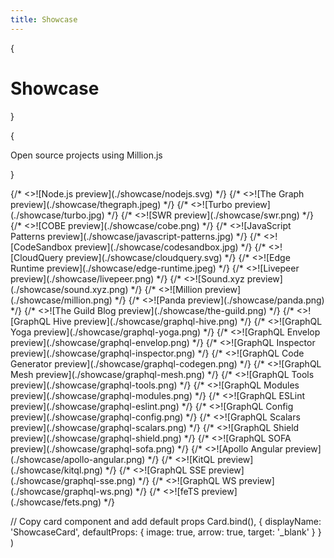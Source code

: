 ```yaml
---
title: Showcase
---
```



{<h1 className="mt-10 mb-4 text-center text-[2.5rem] font-bold tracking-tight">Showcase</h1>}

{<p className="mb-16 text-center text-lg text-gray-500 dark:text-gray-400">Open
source projects using Million.js</p>}

<Cards>
  <ShowcaseCard title="Node.js" href="https://nodejs.org/en">
    {/* <>![Node.js preview](./showcase/nodejs.svg)</> */}
  </ShowcaseCard>
  <ShowcaseCard title="The Graph" href="https://thegraph.com/docs/en">
    {/* <>![The Graph preview](./showcase/thegraph.jpeg)</> */}
  </ShowcaseCard>
  <ShowcaseCard title="Turbo" href="https://turbo.build">
    {/* <>![Turbo preview](./showcase/turbo.jpg)</> */}
  </ShowcaseCard>
  <ShowcaseCard title="SWR" href="https://swr.vercel.app">
    {/* <>![SWR preview](./showcase/swr.png)</> */}
  </ShowcaseCard>
  <ShowcaseCard title="COBE" href="https://cobe.vercel.app">
    {/* <>![COBE preview](./showcase/cobe.png)</> */}
  </ShowcaseCard>
  <ShowcaseCard
    title="JavaScript Patterns"
    href="https://javascriptpatterns.vercel.app"
  >
    {/* <>![JavaScript Patterns preview](./showcase/javascript-patterns.jpg)</> */}
  </ShowcaseCard>
  <ShowcaseCard
    title="CodeSandbox"
    href="https://codesandbox.io/docs/learn/introduction/overview"
  >
    {/* <>![CodeSandbox preview](./showcase/codesandbox.jpg)</> */}
  </ShowcaseCard>
  <ShowcaseCard title="CloudQuery" href="https://cloudquery.io">
    {/* <>![CloudQuery preview](./showcase/cloudquery.svg)</> */}
  </ShowcaseCard>
  <ShowcaseCard title="Edge Runtime" href="https://edge-runtime.vercel.app">
    {/* <>![Edge Runtime preview](./showcase/edge-runtime.jpeg)</> */}
  </ShowcaseCard>
  <ShowcaseCard
    title="Livepeer"
    href="https://docs.livepeer.org/guides/overview"
  >
    {/* <>![Livepeer preview](./showcase/livepeer.png)</> */}
  </ShowcaseCard>
  <ShowcaseCard title="Sound.xyz" href="https://docs.sound.xyz">
    {/* <>![Sound.xyz preview](./showcase/sound.xyz.png)</> */}
  </ShowcaseCard>
  <ShowcaseCard title="Million" href="https://million.dev">
    {/* <>![Million preview](./showcase/million.png)</> */}
  </ShowcaseCard>
  <ShowcaseCard title="Panda" href="https://panda-css.com">
    {/* <>![Panda preview](./showcase/panda.png)</> */}
  </ShowcaseCard>
  <ShowcaseCard title="The Guild Blog" href="https://the-guild.dev">
    {/* <>![The Guild Blog preview](./showcase/the-guild.png)</> */}
  </ShowcaseCard>
  <ShowcaseCard title="GraphQL Hive" href="https://the-guild.dev/graphql/hive">
    {/* <>![GraphQL Hive preview](./showcase/graphql-hive.png)</> */}
  </ShowcaseCard>
  <ShowcaseCard
    title="GraphQL Yoga"
    href="https://the-guild.dev/graphql/yoga-server"
  >
    {/* <>![GraphQL Yoga preview](./showcase/graphql-yoga.png)</> */}
  </ShowcaseCard>
  <ShowcaseCard
    title="GraphQL Envelop"
    href="https://the-guild.dev/graphql/envelop"
  >
    {/* <>![GraphQL Envelop preview](./showcase/graphql-envelop.png)</> */}
  </ShowcaseCard>
  <ShowcaseCard
    title="GraphQL Inspector"
    href="https://the-guild.dev/graphql/inspector"
  >
    {/* <>![GraphQL Inspector preview](./showcase/graphql-inspector.png)</> */}
  </ShowcaseCard>
  <ShowcaseCard
    title="GraphQL Code Generator"
    href="https://the-guild.dev/graphql/codegen"
  >
    {/* <>![GraphQL Code Generator preview](./showcase/graphql-codegen.png)</> */}
  </ShowcaseCard>
  <ShowcaseCard title="GraphQL Mesh" href="https://the-guild.dev/graphql/mesh">
    {/* <>![GraphQL Mesh preview](./showcase/graphql-mesh.png)</> */}
  </ShowcaseCard>
  <ShowcaseCard
    title="GraphQL Tools"
    href="https://the-guild.dev/graphql/tools"
  >
    {/* <>![GraphQL Tools preview](./showcase/graphql-tools.png)</> */}
  </ShowcaseCard>
  <ShowcaseCard
    title="GraphQL Modules"
    href="https://the-guild.dev/graphql/modules"
  >
    {/* <>![GraphQL Modules preview](./showcase/graphql-modules.png)</> */}
  </ShowcaseCard>
  <ShowcaseCard
    title="GraphQL ESLint"
    href="https://the-guild.dev/graphql/eslint"
  >
    {/* <>![GraphQL ESLint preview](./showcase/graphql-eslint.png)</> */}
  </ShowcaseCard>
  <ShowcaseCard
    title="GraphQL Config"
    href="https://the-guild.dev/graphql/config"
  >
    {/* <>![GraphQL Config preview](./showcase/graphql-config.png)</> */}
  </ShowcaseCard>
  <ShowcaseCard
    title="GraphQL Scalars"
    href="https://the-guild.dev/graphql/scalars"
  >
    {/* <>![GraphQL Scalars preview](./showcase/graphql-scalars.png)</> */}
  </ShowcaseCard>
  <ShowcaseCard
    title="GraphQL Shield"
    href="https://the-guild.dev/graphql/shield"
  >
    {/* <>![GraphQL Shield preview](./showcase/graphql-shield.png)</> */}
  </ShowcaseCard>
  <ShowcaseCard
    title="GraphQL SOFA"
    href="https://the-guild.dev/graphql/sofa-api"
  >
    {/* <>![GraphQL SOFA preview](./showcase/graphql-sofa.png)</> */}
  </ShowcaseCard>
  <ShowcaseCard
    title="Apollo Angular"
    href="https://the-guild.dev/graphql/apollo-angular"
  >
    {/* <>![Apollo Angular preview](./showcase/apollo-angular.png)</> */}
  </ShowcaseCard>
  <ShowcaseCard title="KitQL" href="https://kitql.dev">
    {/* <>![KitQL preview](./showcase/kitql.png)</> */}
  </ShowcaseCard>
  <ShowcaseCard title="GraphQL SSE" href="https://the-guild.dev/graphql/sse">
    {/* <>![GraphQL SSE preview](./showcase/graphql-sse.png)</> */}
  </ShowcaseCard>
  <ShowcaseCard title="GraphQL WS" href="https://the-guild.dev/graphql/ws">
    {/* <>![GraphQL WS preview](./showcase/graphql-ws.png)</> */}
  </ShowcaseCard>
  <ShowcaseCard title="feTS" href="https://the-guild.dev/openapi/fets">
    {/* <>![feTS preview](./showcase/fets.png)</> */}
  </ShowcaseCard>
</Cards>

  // Copy card component and add default props
  Card.bind(),
  {
    displayName: 'ShowcaseCard',
    defaultProps: {
      image: true,
      arrow: true,
      target: '_blank'
    }
  }
)

<style global jsx>{`
  img {
    aspect-ratio: 12/6.3;
    object-fit: cover;
  }
`}</style>